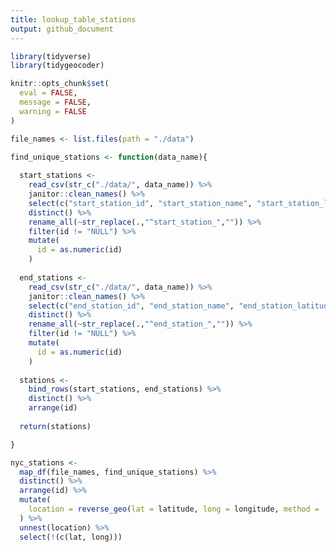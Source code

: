```yaml
---
title: lookup_table_stations
output: github_document
---
```


```r
library(tidyverse)
library(tidygeocoder)

knitr::opts_chunk$set(
  eval = FALSE, 
  message = FALSE, 
  warning = FALSE
)
```

```r
file_names <- list.files(path = "./data")

find_unique_stations <- function(data_name){
  
  start_stations <-
    read_csv(str_c("./data/", data_name)) %>% 
    janitor::clean_names() %>% 
    select(c("start_station_id", "start_station_name", "start_station_latitude", "start_station_longitude")) %>%
    distinct() %>% 
    rename_all(~str_replace(.,"^start_station_","")) %>% 
    filter(id != "NULL") %>% 
    mutate(
      id = as.numeric(id)
    )
  
  end_stations <-
    read_csv(str_c("./data/", data_name)) %>% 
    janitor::clean_names() %>% 
    select(c("end_station_id", "end_station_name", "end_station_latitude", "end_station_longitude")) %>%
    distinct() %>% 
    rename_all(~str_replace(.,"^end_station_","")) %>% 
    filter(id != "NULL") %>% 
    mutate(
      id = as.numeric(id)
    )
  
  stations <- 
    bind_rows(start_stations, end_stations) %>% 
    distinct() %>% 
    arrange(id)
  
  return(stations)

}
```

```r
nyc_stations <-
  map_df(file_names, find_unique_stations) %>% 
  distinct() %>% 
  arrange(id) %>% 
  mutate(
    location = reverse_geo(lat = latitude, long = longitude, method = 'osm')
  ) %>% 
  unnest(location) %>% 
  select(!(c(lat, long)))
```

